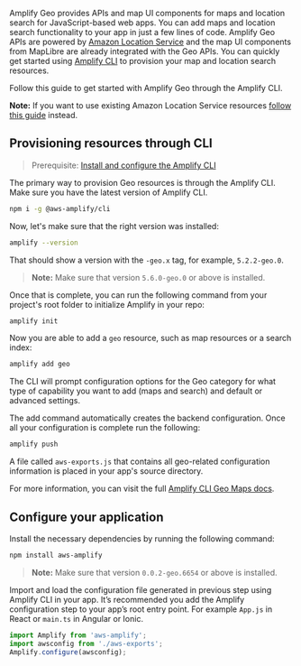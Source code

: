 Amplify Geo provides APIs and map UI components for maps and location search for JavaScript-based web apps. You can add maps and location search functionality to your app in just a few lines of code. Amplify Geo APIs are powered by [Amazon Location Service](https://aws.amazon.com/location/) and the map UI components from MapLibre are already integrated with the Geo APIs. You can quickly get started using [Amplify CLI](/cli/geo/maps) to provision your map and location search resources.

Follow this guide to get started with Amplify Geo through the Amplify CLI.

**Note:** If you want to use existing Amazon Location Service resources [follow this guide](/lib/geo/existing-resources) instead.

## Provisioning resources through CLI

> Prerequisite: [Install and configure the Amplify CLI](/cli/start/install)

The primary way to provision Geo resources is through the Amplify CLI. Make sure you have the latest version of Amplify CLI.

```sh
npm i -g @aws-amplify/cli
```

Now, let's make sure that the right version was installed:

```sh
amplify --version
```

That should show a version with the `-geo.x` tag, for example, `5.2.2-geo.0`.

> **Note:** Make sure that version `5.6.0-geo.0` or above is installed.

Once that is complete, you can run the following command from your project's root folder to initialize Amplify in your repo:

```sh
amplify init
```

Now you are able to add a `geo` resource, such as map resources or a search index:

```sh
amplify add geo
```

The CLI will prompt configuration options for the Geo category for what type of capability you want to add (maps and search) and default or advanced settings.

The add command automatically creates the backend configuration. Once all your configuration is complete run the following:

```sh
amplify push
```

A file called `aws-exports.js` that contains all geo-related configuration information is placed in your app's source directory.

For more information, you can visit the full [Amplify CLI Geo Maps docs](/cli/geo/maps).

## Configure your application

Install the necessary dependencies by running the following command:

```sh
npm install aws-amplify
```

> **Note:** Make sure that version `0.0.2-geo.6654` or above is installed.

Import and load the configuration file generated in previous step using Amplify CLI in your app. It’s recommended you add the Amplify configuration step to your app’s root entry point. For example `App.js` in React or `main.ts` in Angular or Ionic.

```javascript
import Amplify from 'aws-amplify';
import awsconfig from './aws-exports';
Amplify.configure(awsconfig);
```
